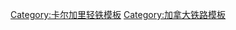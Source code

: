 {{Navbox
|name=卡尔加里轻铁
|title='''{{link-en|卡尔加里交通局|Calgary Transit|卡尔加里}}[[卡加利轻铁|轻铁]]车站'''
|state={{{state|autocollapse}}}
|listclass=hlist

|group1style=vertical-align: middle; {{box-shadow border|r|#ee2e22|5px}}
|group1={{link-en|卡尔加里轻铁红线|Red Line (Calgary)|红线}}
|list1= {{Navbox|subgroup
    | groupwidth = 9em
    | group1      = 西北线
    | list1       = 
* {{link-en|托斯卡尼站|Tuscany station|托斯卡尼}}
* {{link-en|鸦爪站|Crowfoot station|鸦爪}}
* {{link-en|代豪斯站 (卡尔加里)|Dalhousie station (Calgary)|代豪斯}}
* {{link-en|布伦特伍德站 (卡尔加里)|Brentwood station (Calgary)|布伦特伍德}}
* {{link-en|大学站 (卡尔加里)|University station (Calgary)|大学}}
* {{link-en|班夫径站|Banff Trail station|班夫径}}
* {{link-en|狮子园站|Lions Park station|狮子园}}
* {{link-en|南亚省理工学院／亚省艺术设计学院／银禧站|Jubilee station (Calgary)|SAIT/ACAD/银禧}}
* {{link-en|阳边站 (卡尔加里)|Sunnyside station (Calgary)|阳边}}

    | group2      = 市中心
    | group2style = background-color:#cfe3a6;
    | list2       =
* {{link-en|西南8街站|8 Street Southwest station|西南8街}} <span style="color:#00447b;">■</span>
* {{link-en|西南7街站|7 Street Southwest station|西南7街}} <span style="color:#00447b;">■</span>
* {{link-en|西南6街站|6 Street Southwest station|西南6街}} <span style="color:#00447b;">■</span>
* {{link-en|西南4街站|4 Street Southwest station|西南4街}} <span style="color:#00447b;">■</span>
* {{link-en|西南3街站|3 Street Southwest station|西南3街}} <span style="color:#00447b;">■</span>
* {{link-en|西南1街站|1 Street Southwest station|西南1街}} <span style="color:#00447b;">■</span>
* {{link-en|中央街站 (卡尔加里)|Centre Street station (Calgary)|中央街}} <span style="color:#00447b;">■</span>
* {{link-en|市政厅站 (卡尔加里)|City Hall station (Calgary)|市政厅}} <span style="color:#00447b;">■</span>

    | group3      = 南线
    | list3       = 
* {{link-en|维多利亚公园／牛仔节站|Victoria Park/Stampede station|维多利亚公园／牛仔节}}
* {{link-en|爱尔顿／牛仔节站|Erlton/Stampede station|爱尔顿／牛仔节}}
* {{link-en|39大道站 (卡尔加里)|39 Avenue station (Calgary)|39大道}}
* {{link-en|奇努克站|Chinook station|奇努克}}
* {{link-en|传统站 (卡尔加里)|Heritage station (Calgary)|传统}}
* {{link-en|南地站 (卡尔加里)|Southland station (Calgary)|南地}}
* {{link-en|安达臣站 (卡尔加里)|Anderson station (Calgary)|安达臣}}
* {{link-en|谷原站|Canyon Meadows station|谷原}}
* {{link-en|鱼溪-拉科姆站|Fish Creek–Lacombe station|鱼溪-拉科姆}}
* {{link-en|萧纳西站|Shawnessy station|萧纳西}}
* {{link-en|索默斯特-布莱特伍德站|Somerset–Bridlewood station|索默斯特-布莱特伍德}}
    }}

|group2style=vertical-align: middle; {{box-shadow border|r|#00447b|5px}}
|group2=蓝线
|list2= {{Navbox|subgroup
    | groupwidth = 9em
    | group1      = 西线
    | list1       =
* {{link-en|西南69街站|69 Street Southwest station|西南69街}}
* {{link-en|史洛科站|Sirocco station|史洛科}}
* {{link-en|西南45街站|45 Street Southwest station|西南45街}}
* {{link-en|西溪站 (卡尔加里)|Westbrook station (Calgary)|西溪}}
* {{link-en|沙加纳皮峰站|Shaganappi Point station|沙加纳皮峰}}
* {{link-en|苏纳塔站|Sunalta station|苏纳塔}}

    | group2= 市中心
    | group2style = background-color:#cfe3a6;
    | list2       =
* {{link-en|市中心西／柯尔比站|Downtown West–Kerby station|市中心西／柯尔比}}
* {{link-en|西南8街站|8 Street Southwest station|西南8街}} <span style="color:#ee2e22;">■</span>
* {{link-en|西南7街站|7 Street Southwest station|西南7街}} <span style="color:#ee2e22;">■</span>
* {{link-en|西南6街站|6 Street Southwest station|西南6街}} <span style="color:#ee2e22;">■</span>
* {{link-en|西南4街站|4 Street Southwest station|西南4街}} <span style="color:#ee2e22;">■</span>
* {{link-en|西南3街站|3 Street Southwest station|西南3街}} <span style="color:#ee2e22;">■</span>
* {{link-en|西南1街站|1 Street Southwest station|西南1街}} <span style="color:#ee2e22;">■</span>
* {{link-en|中央街站 (卡尔加里)|Centre Street station (Calgary)|中央街}} <span style="color:#ee2e22;">■</span>
* {{link-en|市政厅站 (卡尔加里)|City Hall station (Calgary)|市政厅}} <span style="color:#ee2e22;">■</span>

    | group3      = 东北线
    | list3       =
* {{link-en|桥地／纪念路站|Bridgeland/Memorial station|桥地／纪念路}}
* {{link-en|动物园站 (卡尔加里)|Zoo station (Calgary)|动物园}}
* {{link-en|巴洛／麦斯贝站|Barlow/Max Bell station|巴洛／麦斯贝}}
* {{link-en|富兰克林站 (卡尔加里)|Franklin station (Calgary)|富兰克林}}
* {{link-en|马尔堡站|Marlborough station|马尔堡}}
* {{link-en|伦度站|Rundle station|伦度}}
* {{link-en|白角站 (卡尔加里)|Whitehorn station|白角}}
* {{link-en|麦礼特－西风站|McKnight–Westwinds station|麦礼特－西风}}
* {{link-en|马丁代尔站|Martindale station|马丁代尔}}
* {{link-en|鞍镇站|Saddletowne station|鞍镇}}
    }}

| group3      = 曾经的车站
| list3       = 
* {{link-en|西南10街站|10 Street Southwest station|西南10街}}
* {{link-en|东南3街站|3 Street Southeast station|东南3街}}
* {{link-en|奥运广场站|Olympic Plaza (CTrain)|奥运广场}}

| below = '''图示：'''■ - 换乘站 &#124;  7大道上的市中心车站可免费乘车（左侧灰黄色表示）
}}<noinclude>

[[Category:卡尔加里轻铁模板]]
[[Category:加拿大铁路模板]]
</noinclude>